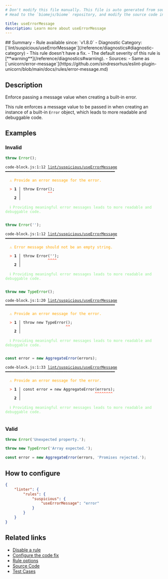 ```yaml
---
# Don't modify this file manually. This file is auto generated from source, and you will lose your changes next time the website is built.
# Head to the `biomejs/biome` repository, and modify the source code in there.

title: useErrorMessage
description: Learn more about useErrorMessage
---
```


<Tabs>
<TabItem label="JavaScript (and super languages)" icon="seti:javascript">
## Summary
- Rule available since: `v1.8.0`
- Diagnostic Category: [`lint/suspicious/useErrorMessage`](/reference/diagnostics#diagnostic-category)
- This rule doesn't have a fix.
- The default severity of this rule is [**warning**](/reference/diagnostics#warning).
- Sources: 
  - Same as [`unicorn/error-message`](https://github.com/sindresorhus/eslint-plugin-unicorn/blob/main/docs/rules/error-message.md)

## Description
Enforce passing a message value when creating a built-in error.

This rule enforces a message value to be passed in when creating an instance of a built-in `Error` object,
which leads to more readable and debuggable code.

## Examples

### Invalid

```js
throw Error();
```

<pre class="language-text"><code class="language-text">code-block.js:1:12 <a href="https://biomejs.dev/linter/rules/use-error-message">lint/suspicious/useErrorMessage</a> ━━━━━━━━━━━━━━━━━━━━━━━━━━━━━━━━━━━━━━━━━━━━━━━━━<br /><br />  <strong><span style="color: Orange;">⚠</span></strong> <span style="color: Orange;">Provide an error message for the error.</span><br />  <br />  <strong><span style="color: Tomato;">&gt;</span></strong> <strong>1 │ </strong>throw Error();<br />   <strong>   │ </strong>           <strong><span style="color: Tomato;">^</span></strong><strong><span style="color: Tomato;">^</span></strong><br />    <strong>2 │ </strong><br />  <br />  <strong><span style="color: lightgreen;">ℹ</span></strong> <span style="color: lightgreen;">Providing meaningful error messages leads to more readable and debuggable code.</span><br />  <br /></code></pre>

```js
throw Error('');
```

<pre class="language-text"><code class="language-text">code-block.js:1:12 <a href="https://biomejs.dev/linter/rules/use-error-message">lint/suspicious/useErrorMessage</a> ━━━━━━━━━━━━━━━━━━━━━━━━━━━━━━━━━━━━━━━━━━━━━━━━━<br /><br />  <strong><span style="color: Orange;">⚠</span></strong> <span style="color: Orange;">Error message should not be an empty string.</span><br />  <br />  <strong><span style="color: Tomato;">&gt;</span></strong> <strong>1 │ </strong>throw Error('');<br />   <strong>   │ </strong>           <strong><span style="color: Tomato;">^</span></strong><strong><span style="color: Tomato;">^</span></strong><strong><span style="color: Tomato;">^</span></strong><strong><span style="color: Tomato;">^</span></strong><br />    <strong>2 │ </strong><br />  <br />  <strong><span style="color: lightgreen;">ℹ</span></strong> <span style="color: lightgreen;">Providing meaningful error messages leads to more readable and debuggable code.</span><br />  <br /></code></pre>

```js
throw new TypeError();
```

<pre class="language-text"><code class="language-text">code-block.js:1:20 <a href="https://biomejs.dev/linter/rules/use-error-message">lint/suspicious/useErrorMessage</a> ━━━━━━━━━━━━━━━━━━━━━━━━━━━━━━━━━━━━━━━━━━━━━━━━━<br /><br />  <strong><span style="color: Orange;">⚠</span></strong> <span style="color: Orange;">Provide an error message for the error.</span><br />  <br />  <strong><span style="color: Tomato;">&gt;</span></strong> <strong>1 │ </strong>throw new TypeError();<br />   <strong>   │ </strong>                   <strong><span style="color: Tomato;">^</span></strong><strong><span style="color: Tomato;">^</span></strong><br />    <strong>2 │ </strong><br />  <br />  <strong><span style="color: lightgreen;">ℹ</span></strong> <span style="color: lightgreen;">Providing meaningful error messages leads to more readable and debuggable code.</span><br />  <br /></code></pre>

```js
const error = new AggregateError(errors);
```

<pre class="language-text"><code class="language-text">code-block.js:1:33 <a href="https://biomejs.dev/linter/rules/use-error-message">lint/suspicious/useErrorMessage</a> ━━━━━━━━━━━━━━━━━━━━━━━━━━━━━━━━━━━━━━━━━━━━━━━━━<br /><br />  <strong><span style="color: Orange;">⚠</span></strong> <span style="color: Orange;">Provide an error message for the error.</span><br />  <br />  <strong><span style="color: Tomato;">&gt;</span></strong> <strong>1 │ </strong>const error = new AggregateError(errors);<br />   <strong>   │ </strong>                                <strong><span style="color: Tomato;">^</span></strong><strong><span style="color: Tomato;">^</span></strong><strong><span style="color: Tomato;">^</span></strong><strong><span style="color: Tomato;">^</span></strong><strong><span style="color: Tomato;">^</span></strong><strong><span style="color: Tomato;">^</span></strong><strong><span style="color: Tomato;">^</span></strong><strong><span style="color: Tomato;">^</span></strong><br />    <strong>2 │ </strong><br />  <br />  <strong><span style="color: lightgreen;">ℹ</span></strong> <span style="color: lightgreen;">Providing meaningful error messages leads to more readable and debuggable code.</span><br />  <br /></code></pre>

### Valid

```js
throw Error('Unexpected property.');
```

```js
throw new TypeError('Array expected.');
```

```js
const error = new AggregateError(errors, 'Promises rejected.');
```

## How to configure
```json title="biome.json"
{
	"linter": {
		"rules": {
			"suspicious": {
				"useErrorMessage": "error"
			}
		}
	}
}

```
## Related links

- [Disable a rule](/linter/#disable-a-rule)
- [Configure the code fix](/linter#configure-the-code-fix)
- [Rule options](/linter/#rule-options)
- [Source Code](https://github.com/biomejs/biome/blob/main/crates/biome_js_analyze/src/lint/suspicious/use_error_message.rs)
- [Test Cases](https://github.com/biomejs/biome/blob/main/crates/biome_js_analyze/tests/specs/suspicious/useErrorMessage)

</TabItem>
</Tabs>


